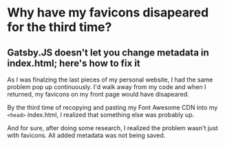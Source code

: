 # Why have my favicons disapeared for the third time?

## Gatsby.JS doesn't let you change metadata in index.html; here's how to fix it

As I was finalzing the last pieces of my personal website, I had the same problem pop up continuously. I'd walk away from my code and when I returned, my favicons on my front page would have disapeared.

By the third time of recopying and pasting my Font Awesome CDN into my `<head>` index.html, I realized that something else was probably up.

And for sure, after doing some research, I realized the problem wasn't just with favicons. All added metadata was not being saved.
